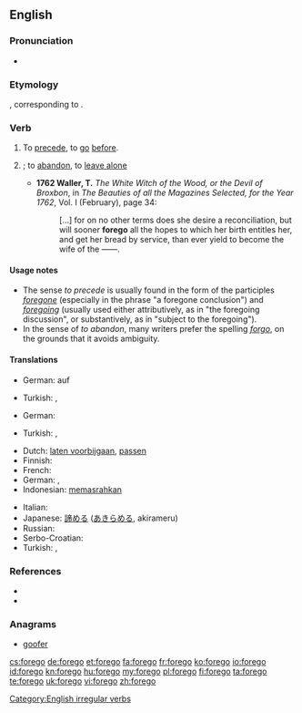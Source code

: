 ==English==

===Pronunciation===
* {{a|UK}} {{IPA|/fɔːˈɡəʊ/}}

===Etymology===
{{etyl|ang}} {{term|foregan|foregān}}, corresponding to {{prefix|fore|go}}.

===Verb===
{{en-verb|foregoes|foregoing|forewent|foregone}}
# To [[precede]], to [[go]] [[before]].
# {{alternative spelling of|forgo|nodot=1}}; to [[abandon]], to [[leave alone]]
#* '''1762 Waller, T.''' ''The White Witch of the Wood, or the Devil of Broxbon'', in ''The Beauties of all the Magazines Selected, for the Year 1762'', Vol. I (February), page 34:
#*: [&hellip;] for on no other terms does she desire a reconciliation, but will sooner '''forego''' all the hopes to which her birth entitles her, and get her bread by service, than ever yield to become the wife of the ——.

====Usage notes====
* The sense ''to precede'' is usually found in the form of the participles ''[[foregone]]'' (especially in the phrase "a foregone conclusion") and ''[[foregoing]]'' (usually used either attributively, as in "the foregoing discussion", or substantively, as in "subject to the foregoing").
* In the sense of ''to abandon'', many writers prefer the spelling ''[[forgo]]'', on the grounds that it avoids ambiguity.

====Translations====
{{trans-top|to abandon}}
* German: {{t|de|verzichten}} auf
{{trans-mid}}
* Turkish: {{t|tr|bırakmak}}, {{t|tr|vazgeçmek}}
{{trans-bottom}}

{{trans-top|to leave alone}}
* German: {{t|de|alleine}} {{t|de|lassen}}
{{trans-mid}}
* Turkish: {{t|tr|yoksun bırakmak}}, {{t|tr|mahrum bırakmak}}
{{trans-bottom}}

{{trans-top|to precede}}
* Dutch: [[laten voorbijgaan]], [[passen]]
* Finnish: {{t+|fi|edeltää}}
* French: {{t+|fr|précéder}}
* German: {{t|de|vorangehen}}, {{t|de|vorhergehen}}
* Indonesian: [[pasrah|memasrahkan]]
{{trans-mid}}
* Italian: {{t+|it|precedere}}
* Japanese: [[諦める]] ([[あきらめる]], akirameru)
* Russian: {{t|ru|предшествовать|sc=Cyrl|tr=pr'edšéstvovat'}} {{impf}}
* Serbo-Croatian: {{t|sh|prethoditi}}
* Turkish: {{t|tr|önce gelmek}}, {{t|tr|önce gitmek}}
{{trans-bottom}}

===References===
* {{R:Century 1911}}
* {{R:Webster 1913}}

===Anagrams===
* [[goofer#English|goofer]]

[[Category:English irregular verbs]]

[[cs:forego]]
[[de:forego]]
[[et:forego]]
[[fa:forego]]
[[fr:forego]]
[[ko:forego]]
[[io:forego]]
[[id:forego]]
[[kn:forego]]
[[hu:forego]]
[[my:forego]]
[[pl:forego]]
[[fi:forego]]
[[ta:forego]]
[[te:forego]]
[[uk:forego]]
[[vi:forego]]
[[zh:forego]]